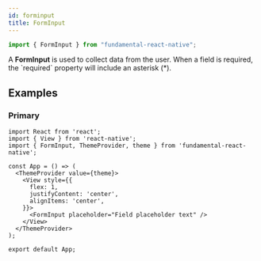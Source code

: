 ```yaml
---
id: forminput
title: FormInput
---
```


```jsx
import { FormInput } from "fundamental-react-native";
```

A **FormInput** is used to collect data from the user. When a field is required, the \`required\` property will include an asterisk (\*).

## Examples

### Primary

```SnackPlayer name=Button&dependencies=fundamental-react-native@0.0.3
import React from 'react';
import { View } from 'react-native';
import { FormInput, ThemeProvider, theme } from 'fundamental-react-native';

const App = () => (
  <ThemeProvider value={theme}>
    <View style={{
      flex: 1,
      justifyContent: 'center',
      alignItems: 'center',
    }}>
      <FormInput placeholder="Field placeholder text" />
    </View>
  </ThemeProvider>
);

export default App;
```
